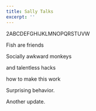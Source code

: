 ```yaml
---
title: Sally Talks
excerpt: ''
---
```


2ABCDEFGHIJKLMNOPQRSTUVW

Fish are friends

Socially awkward monkeys

and talentless hacks

how to make this work

Surprising behavior.

Another update.
